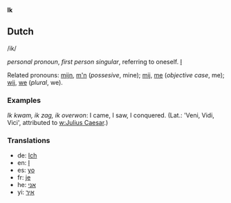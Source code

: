 '''Ik'''

== Dutch ==

/ik/

''personal pronoun'', ''first person singular'', referring to oneself. [[I]]

Related pronouns: [[mijn]], [[m'n]] (''possesive'', mine); [[mij]], [[me]] (''objective case'', me); [[wij]], [[we]] (''plural'', we).

=== Examples ===

''Ik kwam, ik zag, ik overwon'': I came, I saw, I conquered. (Lat.: 'Veni, Vidi, Vici', attributed to [[w:Julius Caesar]].)

=== Translations ===

* de: [[Ich]]
* en: [[I]]
* es: [[yo]]
* fr: [[je]]
* he: [[אני]]
* yi: [[איך]]